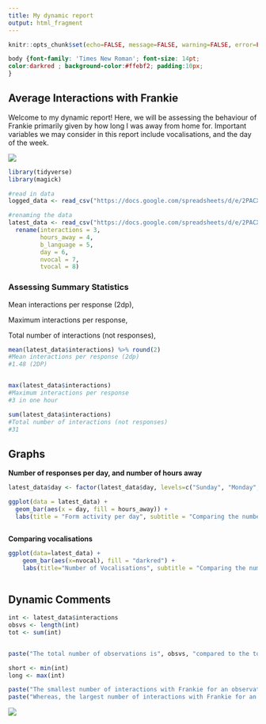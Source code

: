 ---
title: My dynamic report
output: html_fragment
---

```{r setup, include=FALSE}
knitr::opts_chunk$set(echo=FALSE, message=FALSE, warning=FALSE, error=FALSE)

```

```{css}
body {font-family: 'Times New Roman'; font-size: 14pt;
color:darkred ; background-color:#ffebf2; padding:10px;
}

```

## Average Interactions with Frankie

Welcome to my dynamic report!
Here, we will be assessing the behaviour of Frankie primarily given by how long I was away from home for. Important variables we may consider in this report include vocalisations, and the day of the week.

![](https://c.tenor.com/PpDtmuVnEXUAAAAC/tenor.gif)

```{r}
library(tidyverse)
library(magick)
```



```{r}
#read in data
logged_data <- read_csv("https://docs.google.com/spreadsheets/d/e/2PACX-1vTY1_17h63gEhyLks2WSIrZcKlYU4aTjFpUQZQ_hH-kZAEO_m8lUwtBRUKYXC4LsQkn9yfUEAgQJt7H/pub?output=csv")

#renaming the data
latest_data <- read_csv("https://docs.google.com/spreadsheets/d/e/2PACX-1vTY1_17h63gEhyLks2WSIrZcKlYU4aTjFpUQZQ_hH-kZAEO_m8lUwtBRUKYXC4LsQkn9yfUEAgQJt7H/pub?output=csv") %>%
  rename(interactions = 3,
         hours_away = 4,
         b_language = 5,
         day = 6,
         nvocal = 7,
         tvocal = 8)

```
### **Assessing Summary Statistics**
Mean interactions per response (2dp),

Maximum interactions per response,

Total number of interactions (not responses),

```{r}
mean(latest_data$interactions) %>% round(2)
#Mean interactions per response (2dp)
#1.48 (2DP)


max(latest_data$interactions)
#Maximum interactions per response
#3 in one hour 

sum(latest_data$interactions)
#Total number of interactions (not responses)
#31


```

## Graphs

**Number of responses per day, and number of hours away**

```{r}
latest_data$day <- factor(latest_data$day, levels=c("Sunday", "Monday", "Tuesday", "Wednesday", "Thursday", "Friday", "Saturday"))

ggplot(data = latest_data) +
  geom_bar(aes(x = day, fill = hours_away)) + 
  labs(title = "Form activity per day", subtitle = "Comparing the number of responses per weekday and\n how long I was away from home for", caption = "Note each one response is not equal to one interaction", x = "Day of the week", y = "Response number")



```


**Comparing vocalisations**

```{r}
ggplot(data=latest_data) +
    geom_bar(aes(x=nvocal), fill = "darkred") +
    labs(title="Number of Vocalisations", subtitle = "Comparing the number of vocalisations per response", caption = "Note each one response is not equal to one interaction.", x = "Number of vocalisatoins", y = "Count")



```

## Dynamic Comments
```{r}
int <- latest_data$interactions
obsvs <- length(int)
tot <- sum(int)


paste("The total number of observations is", obsvs, "compared to the total interactions, which is", tot)

short <- min(int)
long <- max(int)

paste("The smallest number of interactions with Frankie for an observation is", short)
paste("Whereas, the largest number of interactions with Frankie for an observation is", long)

```




![](https://c.tenor.com/-qBsG1HwR4oAAAAC/tenor.gif)
